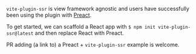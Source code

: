 `vite-plugin-ssr` is view framework agnostic and users have successfully been using the plugin with [Preact](https://preactjs.com/).

To get started, we can scaffold a React app with `$ npm init vite-plugin-ssr@latest` and then replace React with Preact.

PR adding (a link to) a Preact + `vite-plugin-ssr` example is welcome.
